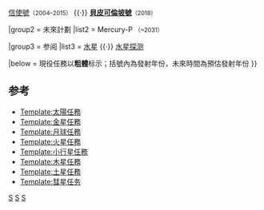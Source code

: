 {{Navbox
|name  = 水星任務
|title =  [[水星]]的[[水星探測|近代探測]]
|image = [[File:Mercury in color - Prockter07 centered.jpg|80px]]

|group1 = 近星体飞行任务
|list1  = [[水手10號]]<small>（1973–1975）</small> {{·}} [[信使號]]<small>（2004–2015）</small> {{·}} '''[[貝皮可倫坡號]]'''<small>（2018）</small> 

|group2 = 未來計劃
|list2  = Mercury-P <small>（~2031）</small>

|group3 = 参阅
|list3  = [[水星]] {{·}} [[水星探测]]

|below  = 現役任務以'''粗體'''标示；括號內為發射年份，未來時間為預估發射年份
}}<noinclude>
== 参考 ==

* [[Template:太陽任務]]
* [[Template:金星任務]]
* [[Template:月球任務]]
* [[Template:火星任務]]
* [[Template:小行星任務]]
* [[Template:木星任務]]
* [[Template:土星任務]]
* [[Template:彗星任务]]

[[Category:水星|S]]
[[Category:航天模板|S]]
[[Category:空间探测器|S]]
</noinclude>